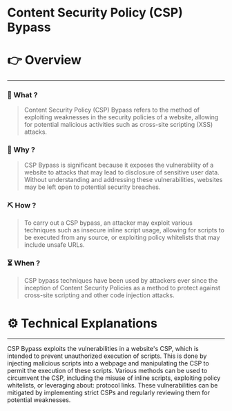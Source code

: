 # Content Security Policy (CSP) Bypass


# 👉 Overview

---

### 👀 What ?

> Content Security Policy (CSP) Bypass refers to the method of exploiting weaknesses in the security policies of a website, allowing for potential malicious activities such as cross-site scripting (XSS) attacks.
> 

### 🧐 Why ?

> CSP Bypass is significant because it exposes the vulnerability of a website to attacks that may lead to disclosure of sensitive user data. Without understanding and addressing these vulnerabilities, websites may be left open to potential security breaches.
> 

### ⛏️ How ?

> To carry out a CSP bypass, an attacker may exploit various techniques such as insecure inline script usage, allowing for scripts to be executed from any source, or exploiting policy whitelists that may include unsafe URLs.
> 

### ⏳ When ?

> CSP bypass techniques have been used by attackers ever since the inception of Content Security Policies as a method to protect against cross-site scripting and other code injection attacks.
> 

# ⚙️ Technical Explanations

---

CSP Bypass exploits the vulnerabilities in a website's CSP, which is intended to prevent unauthorized execution of scripts. This is done by injecting malicious scripts into a webpage and manipulating the CSP to permit the execution of these scripts. Various methods can be used to circumvent the CSP, including the misuse of inline scripts, exploiting policy whitelists, or leveraging about: protocol links. These vulnerabilities can be mitigated by implementing strict CSPs and regularly reviewing them for potential weaknesses.
